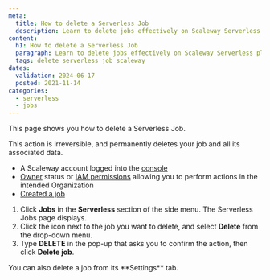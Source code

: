```yaml
---
meta:
  title: How to delete a Serverless Job
  description: Learn to delete jobs effectively on Scaleway Serverless platform.
content:
  h1: How to delete a Serverless Job
  paragraph: Learn to delete jobs effectively on Scaleway Serverless platform.
  tags: delete serverless job scaleway
dates:
  validation: 2024-06-17
  posted: 2021-11-14
categories:
  - serverless
  - jobs
---
```


This page shows you how to delete a Serverless Job.

<Message type="important">
  This action is irreversible, and permanently deletes your job and all its associated data.
</Message>

<Macro id="requirements" />

- A Scaleway account logged into the [console](https://console.scaleway.com/)
- [Owner](/identity-and-access-management/iam/concepts/#owner/) status or [IAM permissions](/identity-and-access-management/iam/concepts/#permission/) allowing you to perform actions in the intended Organization
- [Created a job](/serverless/jobs/how-to/create-job-from-scaleway-registry/)

1. Click **Jobs** in the **Serverless** section of the side menu. The Serverless Jobs page displays.
2. Click the <Icon name="more" /> icon next to the job you want to delete, and select **Delete** from the drop-down menu.
3. Type **DELETE** in the pop-up that asks you to confirm the action, then click **Delete job**.

<Message type="tip">
  You can also delete a job from its **Settings** tab.
</Message>


